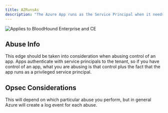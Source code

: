 ```yaml
---
title: AZRunsAs
description: "The Azure App runs as the Service Principal when it needs to authenticate to the tenant."
---
```


<img noZoom src="/assets/enterprise-AND-community-edition-pill-tag.svg" alt="Applies to BloodHound Enterprise and CE"/>


## Abuse Info

This edge should be taken into consideration when abusing control of an app. Apps authenticate with service principals to the tenant, so if you have control of an app, what you are abusing is that control plus the fact that the app runs as a privileged service principal.

## Opsec Considerations

This will depend on which particular abuse you perform, but in general Azure will create a log event for each abuse.
